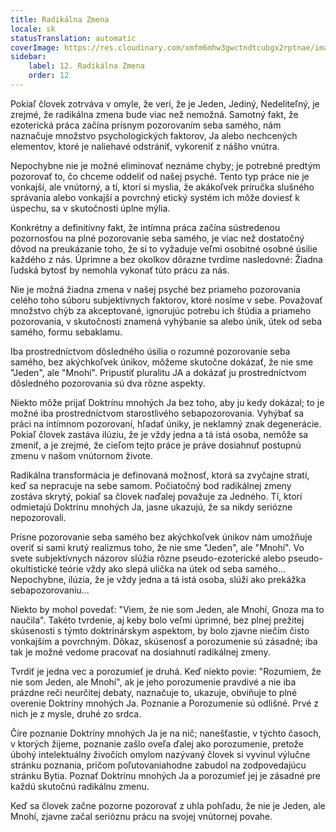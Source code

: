 ```yaml
---
title: Radikálna Zmena
locale: sk
statusTranslation: automatic
coverImage: https://res.cloudinary.com/xmfm6mhw3gwctndtcubgx2rptnae/image/upload/v1740468922/small_cover_tratado_de_psicologia_revolucionaria_a4c0dca4e0.webp
sidebar:
    label: 12. Radikálna Zmena
    order: 12
---
```

Pokiaľ človek zotrváva v omyle, že verí, že je Jeden, Jediný, Nedeliteľný, je zrejmé, že radikálna zmena bude viac než nemožná. Samotný fakt, že ezoterická práca začína prísnym pozorovaním seba samého, nám naznačuje množstvo psychologických faktorov, Ja alebo nechcených elementov, ktoré je naliehavé odstrániť, vykoreniť z nášho vnútra.

Nepochybne nie je možné eliminovať neznáme chyby; je potrebné predtým pozorovať to, čo chceme oddeliť od našej psyché. Tento typ práce nie je vonkajší, ale vnútorný, a tí, ktorí si myslia, že akákoľvek príručka slušného správania alebo vonkajší a povrchný etický systém ich môže doviesť k úspechu, sa v skutočnosti úplne mýlia.

Konkrétny a definitívny fakt, že intímna práca začína sústredenou pozornosťou na plné pozorovanie seba samého, je viac než dostatočný dôvod na preukázanie toho, že si to vyžaduje veľmi osobitné osobné úsilie každého z nás. Úprimne a bez okolkov dôrazne tvrdíme nasledovné: Žiadna ľudská bytosť by nemohla vykonať túto prácu za nás.

Nie je možná žiadna zmena v našej psyché bez priameho pozorovania celého toho súboru subjektívnych faktorov, ktoré nosíme v sebe. Považovať množstvo chýb za akceptované, ignorujúc potrebu ich štúdia a priameho pozorovania, v skutočnosti znamená vyhýbanie sa alebo únik, útek od seba samého, formu sebaklamu.

Iba prostredníctvom dôsledného úsilia o rozumné pozorovanie seba samého, bez akýchkoľvek únikov, môžeme skutočne dokázať, že nie sme "Jeden", ale "Mnohí". Pripustiť pluralitu JA a dokázať ju prostredníctvom dôsledného pozorovania sú dva rôzne aspekty.

Niekto môže prijať Doktrínu mnohých Ja bez toho, aby ju kedy dokázal; to je možné iba prostredníctvom starostlivého sebapozorovania. Vyhýbať sa práci na intímnom pozorovaní, hľadať úniky, je neklamný znak degenerácie. Pokiaľ človek zastáva ilúziu, že je vždy jedna a tá istá osoba, nemôže sa zmeniť, a je zrejmé, že cieľom tejto práce je práve dosiahnuť postupnú zmenu v našom vnútornom živote.

Radikálna transformácia je definovaná možnosť, ktorá sa zvyčajne stratí, keď sa nepracuje na sebe samom. Počiatočný bod radikálnej zmeny zostáva skrytý, pokiaľ sa človek naďalej považuje za Jedného. Tí, ktorí odmietajú Doktrínu mnohých Ja, jasne ukazujú, že sa nikdy seriózne nepozorovali.

Prísne pozorovanie seba samého bez akýchkoľvek únikov nám umožňuje overiť si sami krutý realizmus toho, že nie sme "Jeden", ale "Mnohí". Vo svete subjektívnych názorov slúžia rôzne pseudo-ezoterické alebo pseudo-okultistické teórie vždy ako slepá ulička na útek od seba samého... Nepochybne, ilúzia, že je vždy jedna a tá istá osoba, slúži ako prekážka sebapozorovaniu...

Niekto by mohol povedať: "Viem, že nie som Jeden, ale Mnohí, Gnoza ma to naučila". Takéto tvrdenie, aj keby bolo veľmi úprimné, bez plnej prežitej skúsenosti s týmto doktrinárskym aspektom, by bolo zjavne niečím čisto vonkajším a povrchným. Dôkaz, skúsenosť a porozumenie sú zásadné; iba tak je možné vedome pracovať na dosiahnutí radikálnej zmeny.

Tvrdiť je jedna vec a porozumieť je druhá. Keď niekto povie: "Rozumiem, že nie som Jeden, ale Mnohí", ak je jeho porozumenie pravdivé a nie iba prázdne reči neurčitej debaty, naznačuje to, ukazuje, obviňuje to plné overenie Doktríny mnohých Ja. Poznanie a Porozumenie sú odlišné. Prvé z nich je z mysle, druhé zo srdca.

Číre poznanie Doktríny mnohých Ja je na nič; nanešťastie, v týchto časoch, v ktorých žijeme, poznanie zašlo oveľa ďalej ako porozumenie, pretože úbohý intelektuálny živočích omylom nazývaný človek si vyvinul výlučne stránku poznania, pričom poľutovaniahodne zabudol na zodpovedajúcu stránku Bytia. Poznať Doktrínu mnohých Ja a porozumieť jej je zásadné pre každú skutočnú radikálnu zmenu.

Keď sa človek začne pozorne pozorovať z uhla pohľadu, že nie je Jeden, ale Mnohí, zjavne začal serióznu prácu na svojej vnútornej povahe.

